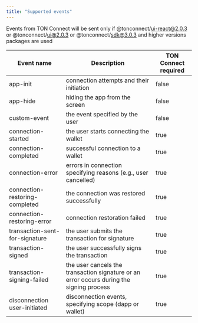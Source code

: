 ```yaml
---
title: "Supported events"
---
```

Events from TON Connect will be sent only if @tonconnect/ui-react@2.0.3 or @tonconnect/ui@2.0.3 or @tonconnect/sdk@3.0.3 and higher versions packages are used


| Event name	                     | Description	                                                                              | TON Connect required |
|---------------------------------|-------------------------------------------------------------------------------------------| --- |
| app-init                        | 	connection attempts and their initiation	                                                | false|
| app-hide                        | 	hiding the app from the screen	                                                          |false |
| custom-event	                   | the event specified by the user	                                                          |false|
| connection-started	             | the user starts connecting the wallet	                                                    |true|
| connection-completed	           | successful connection to a wallet	                                                        |true|
| connection-error	               | errors in connection specifying reasons (e.g., user cancelled)                            |	true|
| connection-restoring-completed	 | the connection was restored successfully	                                                 |true|
| connection-restoring-error      | 	connection restoration failed	                                                           |true|
| transaction-sent-for-signature  | 	the user submits the transaction for signature	                                          |true|
| transaction-signed              | 	the user successfully signs the transaction	                                             |true|
| transaction-signing-failed	     | the user cancels the transaction signature or an error occurs during the signing process	 |true|
| disconnection	user-initiated    | disconnection events, specifying scope (dapp or wallet)                                   |	true|